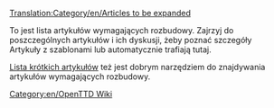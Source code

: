 [[Translation:Category/en/Articles to be expanded]]

To jest lista artykułów wymagających rozbudowy. Zajrzyj do poszczególnych artykułów i ich dyskusji, żeby poznać szczegóły
<br>
Artykuły z szablonami {{en/S|pl/Rozbudowa}} lub {{en/S|pl/Niekompletny}} automatycznie trafiają tutaj.

[[Special:Shortpages|Lista krótkich artykułów]] też jest dobrym narzędziem do znajdywania artykułów wymagających rozbudowy.

[[Category:en/OpenTTD Wiki]]